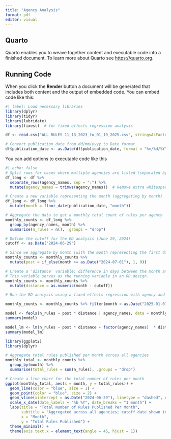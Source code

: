 ```yaml
---
title: "Agency Analysis"
format: pdf
editor: visual
---
```


## Quarto

Quarto enables you to weave together content and executable code into a finished document. To learn more about Quarto see <https://quarto.org>.

## Running Code

When you click the **Render** button a document will be generated that includes both content and the output of embedded code. You can embed code like this:

```r
#| label: Load necessary libraries
library(dplyr)
library(tidyr)
library(lubridate)
library(fixest)  # for fixed effects regression analysis

```

```r
df <- read.csv("ALL RULES 11_13_2023_to_01_19_2025.csv", stringsAsFactors = FALSE)

# Convert publication_date from dd/mm/yyyy to Date format
df$publication_date <- as.Date(df$publication_date, format = "%m/%d/%Y")

```

You can add options to executable code like this

```r
#| echo: false
# Split rows for cases where multiple agencies are listed (separated by ";")
df_long <- df %>%
  separate_rows(agency_names, sep = ";") %>%
  mutate(agency_names = trimws(agency_names))  # Remove extra whitespace if present

```

```r
# Create a new variable representing the month (aggregating by month)
df_long <- df_long %>%
  mutate(month = floor_date(publication_date, "month"))

```

```r
# Aggregate the data to get a monthly total count of rules per agency
monthly_counts <- df_long %>%
  group_by(agency_names, month) %>%
  summarise(n_rules = n(), .groups = "drop")

```

```r
# Define the cutoff for the RD analysis (June 29, 2024)
cutoff <- as.Date("2024-06-29")

# Since we aggregate by month (with the month representing the first day), we treat months starting July 2024 as post-cutoff.
monthly_counts <- monthly_counts %>%
  mutate(post = if_else(month >= as.Date("2024-07-01"), 1, 0))

```

```r
# Create a 'distance' variable: difference in days between the month and the cutoff.
# This variable serves as the running variable in an RD design.
monthly_counts <- monthly_counts %>%
  mutate(distance = as.numeric(month - cutoff))

```

```r
# Run the RD analysis using a fixed effects regression with agency and month fixed effects

monthly_counts <- monthly_counts %>% filter(month < as.Date("2025-01-01"))

model <- feols(n_rules ~ post * distance | agency_names, data = monthly_counts)
summary(model)

model_lm <- lm(n_rules ~ post * distance + factor(agency_names)  * distance * post, data = monthly_counts)
summary(model_lm)


```

```r
library(ggplot2)
library(dplyr)

# Aggregate total rules published per month across all agencies
monthly_total <- monthly_counts %>%
  group_by(month) %>%
  summarise(total_rules = sum(n_rules), .groups = "drop")

# Create a line chart for the total number of rules per month
ggplot(monthly_total, aes(x = month, y = total_rules)) +
  geom_line(color = "blue", size = 1) +
  geom_point(color = "blue", size = 2) +
  geom_vline(xintercept = as.Date("2024-06-29"), linetype = "dashed", color = "red") +
  scale_x_date(date_labels = "%b %Y", date_breaks = "1 month") +
  labs(title = "Total Number of Rules Published Per Month",
       subtitle = "Aggregated across all agencies; cutoff date shown in red",
       x = "Month",
       y = "Total Rules Published") +
  theme_minimal() +
  theme(axis.text.x = element_text(angle = 45, hjust = 1))

```
